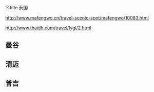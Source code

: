 %title 泰国

[[http://www.mafengwo.cn/travel-scenic-spot/mafengwo/10083.html]]

[[http://www.thaidh.com/travel/lygl/2.html]]

== 曼谷 ==

== 清迈 ==

== 普吉 ==
